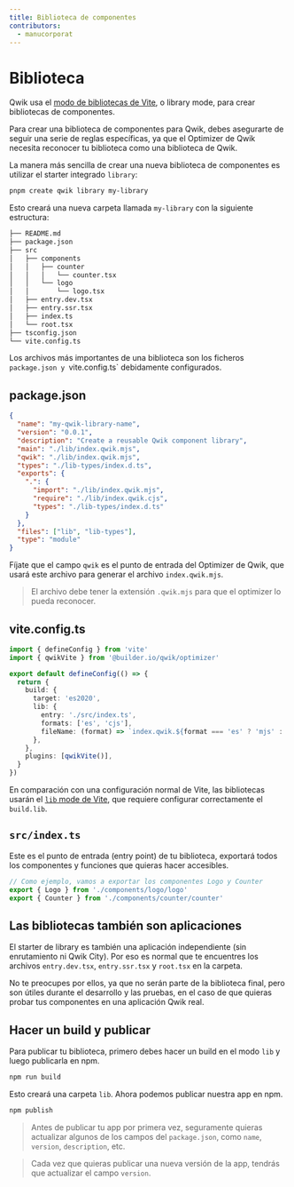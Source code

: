 ```yaml
---
title: Biblioteca de componentes
contributors:
  - manucorporat
---
```


# Biblioteca

Qwik usa el [modo de bibliotecas de Vite](https://vitejs.dev/guide/build.html#library-mode), o library mode, para crear bibliotecas de componentes.

Para crear una biblioteca de componentes para Qwik, debes asegurarte de seguir una serie de reglas específicas, ya que el Optimizer de Qwik necesita reconocer tu biblioteca como una biblioteca de Qwik.

La manera más sencilla de crear una nueva biblioteca de componentes es utilizar el starter integrado `library`:

```bash
pnpm create qwik library my-library
```

Esto creará una nueva carpeta llamada `my-library` con la siguiente estructura:

```bash {2,11,14}
├── README.md
├── package.json
├── src
│   ├── components
│   │   ├── counter
│   │   │   └── counter.tsx
│   │   └── logo
│   │       └── logo.tsx
│   ├── entry.dev.tsx
│   ├── entry.ssr.tsx
│   ├── index.ts
│   └── root.tsx
├── tsconfig.json
└── vite.config.ts
```

Los archivos más importantes de una biblioteca son los ficheros `package.json y `vite.config.ts` debidamente configurados.

## package.json

```json
{
  "name": "my-qwik-library-name",
  "version": "0.0.1",
  "description": "Create a reusable Qwik component library",
  "main": "./lib/index.qwik.mjs",
  "qwik": "./lib/index.qwik.mjs",
  "types": "./lib-types/index.d.ts",
  "exports": {
    ".": {
      "import": "./lib/index.qwik.mjs",
      "require": "./lib/index.qwik.cjs",
      "types": "./lib-types/index.d.ts"
    }
  },
  "files": ["lib", "lib-types"],
  "type": "module"
}
```

Fíjate que el campo `qwik` es el punto de entrada del Optimizer de Qwik, que usará este archivo para generar el archivo `index.qwik.mjs`.

> El archivo debe tener la extensión `.qwik.mjs` para que el optimizer lo pueda reconocer.

## vite.config.ts

```ts {8-12}
import { defineConfig } from 'vite'
import { qwikVite } from '@builder.io/qwik/optimizer'

export default defineConfig(() => {
  return {
    build: {
      target: 'es2020',
      lib: {
        entry: './src/index.ts',
        formats: ['es', 'cjs'],
        fileName: (format) => `index.qwik.${format === 'es' ? 'mjs' : 'cjs'}`,
      },
    },
    plugins: [qwikVite()],
  }
})
```

En comparación con una configuración normal de Vite, las bibliotecas usarán el [`lib` mode de Vite](https://vitejs.dev/guide/build.html#library-mode), que requiere configurar correctamente el `build.lib`.

## `src/index.ts`

Este es el punto de entrada (entry point) de tu biblioteca, exportará todos los componentes y funciones que quieras hacer accesibles.

```ts
// Como ejemplo, vamos a exportar los componentes Logo y Counter
export { Logo } from './components/logo/logo'
export { Counter } from './components/counter/counter'
```

## Las bibliotecas también son aplicaciones

El starter de library es también una aplicación independiente (sin enrutamiento ni Qwik City). Por eso es normal que te encuentres los archivos `entry.dev.tsx`, `entry.ssr.tsx` y `root.tsx` en la carpeta.

No te preocupes por ellos, ya que no serán parte de la biblioteca final, pero son útiles durante el desarrollo y las pruebas, en el caso de que quieras probar tus componentes en una aplicación Qwik real.

## Hacer un build y publicar

Para publicar tu biblioteca, primero debes hacer un build en el modo `lib` y luego publicarla en npm.

```bash
npm run build
```

Esto creará una carpeta `lib`. Ahora podemos publicar nuestra app en npm.

```bash {2,11,14}
npm publish
```

> Antes de publicar tu app por primera vez, seguramente quieras actualizar algunos de los campos del `package.json`, como `name`, `version`, `description`, etc.

> Cada vez que quieras publicar una nueva versión de la app, tendrás que actualizar el campo `version`.
